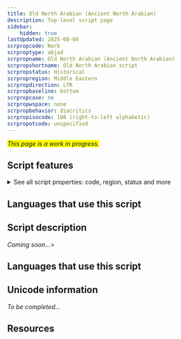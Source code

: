 ```yaml
---
title: Old North Arabian (Ancient North Arabian)
description: Top-level script page
sidebar:
    hidden: true
lastUpdated: 2025-08-08
scrpropcode: Narb
scrproptype: abjad
scrpropname: Old North Arabian (Ancient North Arabian)
scrpropshortname: Old North Arabian script
scrpropstatus: Historical
scrpropregion: Middle Eastern
scrpropdirection: LTR
scrpropbaseline: bottom
scrpropcase: no
scrpropwspace: none
scrpropbehavior: diacritics
scrpropisocode: 106 (right-to-left alphabetic)
scrpropotcode: unspecified
---
```


<span style='background-color:yellow'>_This page is a work in progress._</span>


## Script features

<details>
<summary> See all script properties: code, region, status and more</summary>
<ScriptInfo />
</details>

## Languages that use this script

<WsList script='Narb' wsMax='5' />

## Script description

_Coming soon..._>

## Languages that use this script

<WsList script='Narb' wsMax='5' />

## Unicode information

_To be completed..._

## Resources

<ScriptResources detailSummary='seemore' />

